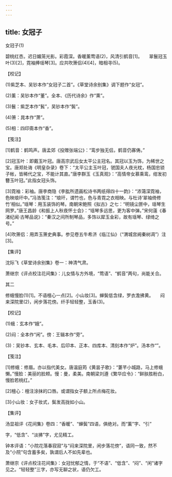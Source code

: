 ```yaml
---
---
---
```

title: 女冠子
---



女冠子(1)


碧桃红杏。迟日媚笼光影。彩霞深。香暖薰莺语(2)，风清引鹤音[1]。　　翠鬟冠玉叶(3)[2]，霓袖捧瑶琴[3]。应共吹箫侣(4)[4]，暗相寻(5)。





【校记】


(1)紫芝本、吴钞本作“女冠子二首”。《草堂诗余别集》调下题作“女冠”。

(2)薰：吴钞本作“董”。全本、《历代诗余》作“熏”。

(3)鬟：紫芝本作“鬂”，吴钞本作“鬓”。

(4)箫：晁本作“萧”。

(5)相：四印斋本作“香”。





【笺注】


[1]鹤音：鹤鸣声。唐孟郊《投赠张端公》：“鸾步独无侣，鹤音仍寡俦。”

[2]冠玉叶：即戴玉叶冠。唐高宗武后女太平公主冠名。其冠以玉为饰，为稀世之宝。唐郑处诲《明皇杂录》卷下：“太平公主玉叶冠，虢国夫人夜光枕，杨国忠锁子帐，皆稀代之宝，不能计其直。”唐李群玉《玉真观》：“高情帝女慕乘鸾，绀发初簪玉叶冠。”此指女冠头饰。

[3]霓袖：彩袖。唐李商隐《李肱所遗画松诗书两纸得四十一韵》：“浓蔼深霓袖，色映琅玕中。”冯浩笺注：“琅玕，谓竹也，色与青霓之衣相映。与杜诗‘翠袖倚修竹’相似。”瑶琴：用玉装饰的琴。南朝宋鲍照《拟古》之七：“明镜尘匣中，瑶琴生网罗。”唐王昌龄《和振上人秋夜怀士会》：“瑶琴多远思，更为客中弹。”宋何薳《春渚纪闻·古琴品说》：“秦汉之间所制琴品，多饰以犀玉金彩，故有瑶琴、绿绮之号。”

[4]吹箫侣：用弄玉箫史典事。参见卷五牛希济《临江仙》（“渭城宫阙秦树凋”）注[3]。





【集评】


沈际飞《草堂诗余别集》卷一：神清气肃。

萧继宗《评点校注花间集》：儿女情与方外境，“莺语”、“鹤音”两句，尚能关合。





其二


修蛾慢脸(1)[1]。不语檀心一点[2]。小山妆[3]。蝉鬓低含绿，罗衣澹拂黄。　　闷来深院里(2)，闲步落花傍。纤手轻轻整，玉香(3)。





【校记】


(1)蛾：玄本作“娥”。

(2)闷：全本作“闲”。傍：王辑本作“旁”。

(3)：吴钞本、玄本、毛本、后印本、正本、四库本、清刻本作“炉”。汤本作“”。





【笺注】


[1]修蛾：修眉。亦以指代美女。唐温庭筠《黄昙子歌》：“萋芊小城路，马上修蛾懒。”慢脸：美丽的脸颊。慢：曼，柔美。南朝梁刘遵《繁华应令》：“鲜肤胜粉白，慢脸若桃红。”

[2]檀心：檀注涂抹的口唇。或谓指女子额上所点梅花妆。

[3]小山妆：女子妆式，鬓发高拢如小山。





【集评】


汤显祖评《花间集》卷四：“香暖”、“蝉鬓”四语，俱绝对。而“薰”字、“引”

字，“低含”、“淡拂”字，尤见精工。

钟本评语：“小院花落春寂寂”与“闷来深院里，闲步落花傍”，语同一致，然不及“小院”句含蓄多矣，孰谓后人不如先辈也。

萧继宗《评点校注花间集》：女冠忧郁之情，于“不语”、“低含”、“闷”、“闲”诸字见之。“轻轻整”三字，亦写无聊之状，语仍欠工。